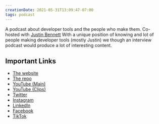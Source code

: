 ```yaml
---
creationDate: 2021-05-31T13:09:47-07:00
tags: podcast
---
```


<PostHeader slug="devtools-fm" />

A podcast about developer tools and the people who make them. Co-hosted with [Justin Bennett](https://twitter.com/Zephraph) With a unique position of knowing and lot of people making developer tools (mostly Justin) we though an interview podcast would produce a lot of interesting content.

## Important Links

- [The website](https://devtools.fm)
- [The repo](https://github.com/devtools-fm/devtools.fm)
- [YouTube (Main)](https://www.youtube.com/channel/UCtKRj3QiajrQpObzOO0V3yg)
- [YouTube (Clips)](https://www.youtube.com/channel/UCFsRlOn7gODgv6WUriLrzXg)
- [Twitter](https://twitter.com/DevtoolsFM)
- [Instagram](https://www.instagram.com/devtools.fm/)
- [LinkedIn](https://www.linkedin.com/company/74142607/)
- [Facebook](https://www.facebook.com/Devtoolsfm-103295305296154)
- [TikTok](https://www.tiktok.com/@devtools.fm)

<BackLinks slug="devtools-fm" />

